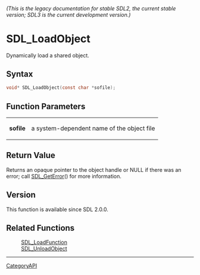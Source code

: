 ====== (This is the legacy documentation for stable SDL2, the current stable version; SDL3 is the current development version.) ======
= SDL_LoadObject =

Dynamically load a shared object.

== Syntax ==

<syntaxhighlight lang='c'>
void* SDL_LoadObject(const char *sofile);
</syntaxhighlight>

== Function Parameters ==

{|
|'''sofile'''
|a system-dependent name of the object file
|}

== Return Value ==

Returns an opaque pointer to the object handle or NULL if there was an
error; call [[SDL_GetError]]() for more information.

== Version ==

This function is available since SDL 2.0.0.

== Related Functions ==

:[[SDL_LoadFunction]]
:[[SDL_UnloadObject]]

----
[[CategoryAPI]]



